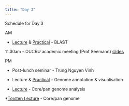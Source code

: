```yaml
---
title: "Day 3"
---
```


Schedule for Day 3

AM

* [Lecture](2019.03.12_BLAST_Lecture.pdf) & [Practical](blast_practical.html) - BLAST

11.30am - OUCRU academic meeting (Prof Seemann) [slides](How WGS is transforming public health micro - Wed 27 Mar 2019 -  OUCRU, HCMC, Vietnam.pdf)

PM

* Post-lunch seminar - Trung Nguyen Vinh

* Lecture & [Practical](annotation_practical.html) - Genome annotation & visualisation

* [Lecture](20190111-coregenome.pdf) - Core/pan genome analysis

*[Torsten Lecture](20190111-coregenome-torst.pdf) - Core/pan genome
